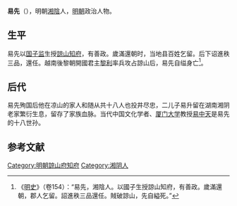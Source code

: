 '''易先'''（{{bd|1365年||1427年||catIdx=Y易}}），明朝[[湘陰|湘陰]]人，[[明朝|明朝]]政治人物。

== 生平 ==
易先以[[国子监|国子监]]生授[[諒山|諒山]][[知府|知府]]，有善政。歲滿還朝时，当地县百姓乞留。后下诏進秩三品，還任。越南後黎朝開國君主[[黎利|黎利]]率兵攻占諒山后，易先自缢身亡<ref>《[[明史|明史]]》（卷154）：“易先，湘陰人。以國子生授諒山知府，有善政。歲滿還朝，郡人乞留。詔進秩三品還任。賊破諒山，先自縊死。”</ref>。

== 后代 ==
易先殉国后他在凉山的家人和随从共十八人也投井尽忠，二儿子易升留在湖南湘阴老家繁衍生息，留存了家族血脉。当代中国文化学者、[[厦门大学|厦门大学]]教授[[易中天|易中天]]是易先的十八世孙。

==参考文献==
{{wikisource|明史/卷154}}
<div class="references-small">
<references />
</div>

{{明朝人物小作品}}

[[Category:明朝諒山府知府|Category:明朝諒山府知府]]
[[Category:湘阴人|Category:湘阴人]]